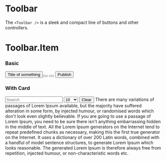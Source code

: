 
<Meta title="Components/Navigation/Toolbar" component={Toolbar} />

# Toolbar

The `<Toolbar />` is a sleek and compact line of buttons and other controllers.

<ArgsTable of={Toolbar} />

# Toolbar.Item

<ArgsTable of={Item} />

### Basic

<Canvas>
    <Story name="basic">
        <Toolbar>
            <Item divideRight spacing="none">
                <Button square icon="arrow-left" color="silent" />
            </Item>
            <Item grow divideRight truncate spacing="medium">
                <Text size="medium" truncate>
                    Title of something
                </Text>
            </Item>
            <Item divideRight>
                <ButtonGroup>
                    <Button size="small" icon="tools" square></Button>
                    <Button size="small" icon="mobile" square></Button>
                </ButtonGroup>
            </Item>
            <Item>
                <Button icon="rocket" size="small">
                    Publish
                </Button>
            </Item>
        </Toolbar>
    </Story>
</Canvas>

### With Card

<Canvas>
    <Story name="with card">
        <Card>
            <CardTitle title="Card with toolbar" />
            <Toolbar>
                <Item grow divideRight truncate>
                    <Input
                        size="small"
                        icon="search"
                        placeholder="Search"
                    />
                </Item>
                <Item divideRight>
                    <Select value={50} size="small">
                        <Option>10</Option>
                        <Option>25</Option>
                        <Option>50</Option>
                        <Option>100</Option>
                    </Select>
                </Item>
                <Item>
                    <Button icon="close" iconColor="error" size="small">
                        Clear
                    </Button>
                </Item>
            </Toolbar>
            <CardContent>
                There are many variations of passages of Lorem Ipsum available, but the majority
                have suffered alteration in some form, by injected humour, or randomised words which
                don't look even slightly believable. If you are going to use a passage of Lorem
                Ipsum, you need to be sure there isn't anything embarrassing hidden in the middle of
                text. All the Lorem Ipsum generators on the Internet tend to repeat predefined
                chunks as necessary, making this the first true generator on the Internet. It uses a
                dictionary of over 200 Latin words, combined with a handful of model sentence
                structures, to generate Lorem Ipsum which looks reasonable. The generated Lorem
                Ipsum is therefore always free from repetition, injected humour, or
                non-characteristic words etc.
            </CardContent>
        </Card>
    </Story>
</Canvas>
